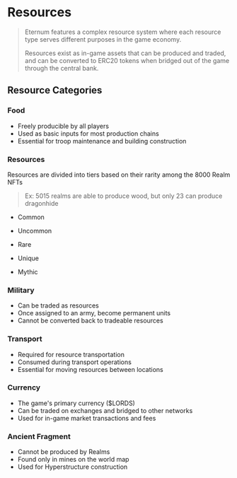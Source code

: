 
# Resources

> Eternum features a complex resource system where each resource type serves different purposes in the game economy.
>
> Resources exist as in-game assets that can be produced and traded, and can be converted to ERC20 tokens when bridged
> out of the game through the central bank.

## Resource Categories

### Food

<div className="flex items-baseline gap-1">
  <ResourceIcon name="Wheat" id="254" />
  <ResourceIcon name="Fish" id="255" />
</div>

- Freely producible by all players
- Used as basic inputs for most production chains
- Essential for troop maintenance and building construction

### Resources

Resources are divided into tiers based on their rarity among the 8000 Realm NFTs

> Ex: 5015 realms are able to produce wood, but only 23 can produce dragonhide

- Common

<div className="flex items-baseline gap-1">
  <ResourceIcon name="Wood" id="1" />
  <ResourceIcon name="Stone" id="2" />
  <ResourceIcon name="Coal" id="3" />
  <ResourceIcon name="Copper" id="4" />
  <ResourceIcon name="Obsidian" id="5" />
</div>

- Uncommon

<div className="flex items-baseline gap-1">
  <ResourceIcon name="Silver" id="6" />
  <ResourceIcon name="Ironwood" id="7" />
  <ResourceIcon name="Cold Iron" id="8" />
  <ResourceIcon name="Gold" id="9" />
</div>

- Rare

<div className="flex items-baseline gap-1">
  <ResourceIcon name="Hartwood" id="10" />
  <ResourceIcon name="Diamonds" id="11" />
  <ResourceIcon name="Sapphire" id="12" />
  <ResourceIcon name="Ruby" id="13" />
</div>

- Unique

<div className="flex items-baseline gap-1">
  <ResourceIcon name="Deep Crystal" id="14" />
  <ResourceIcon name="Ignium" id="15" />
  <ResourceIcon name="Ethereal Silica" id="16" />
  <ResourceIcon name="True Ice" id="17" />
  <ResourceIcon name="Twilight Quartz" id="18" />
  <ResourceIcon name="Alchemical Silver" id="19" />
</div>

- Mythic

<div className="flex items-baseline gap-1">
  <ResourceIcon name="Adamantine" id="20" />
  <ResourceIcon name="Mithral" id="21" />
  <ResourceIcon name="Dragonhide" id="22" />
</div>

### Military

<div className="flex items-baseline gap-1">
  <ResourceIcon name="Knights" id="250" />
  <ResourceIcon name="Crossbowmen" id="251" />
  <ResourceIcon name="Paladins" id="252" />
</div>

- Can be traded as resources
- Once assigned to an army, become permanent units
- Cannot be converted back to tradeable resources

### Transport

<div className="flex items-baseline gap-1">
  <ResourceIcon name="Donkeys" id="249" />
</div>

- Required for resource transportation
- Consumed during transport operations
- Essential for moving resources between locations

### Currency

<div className="flex items-baseline gap-1">
  <ResourceIcon name="Lords" id="coin" />
</div>

- The game's primary currency ($LORDS)
- Can be traded on exchanges and bridged to other networks
- Used for in-game market transactions and fees

### Ancient Fragment

<div className="flex items-baseline gap-1">
  <ResourceIcon name="Ancient Fragments" id="29" />
</div>

- Cannot be produced by Realms
- Found only in mines on the world map
- Used for Hyperstructure construction
